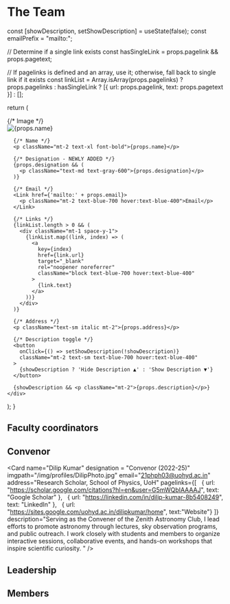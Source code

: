 
# The Team

  const [showDescription, setShowDescription] = useState(false);
  const emailPrefix = "mailto:";

  // Determine if a single link exists
  const hasSingleLink = props.pagelink && props.pagetext;

  // If pagelinks is defined and an array, use it; otherwise, fall back to single link if it exists
  const linkList = Array.isArray(props.pagelinks)
    ? props.pagelinks
    : hasSingleLink
      ? [{ url: props.pagelink, text: props.pagetext }]
      : [];

  return (
  <div className="transition-all duration-300 mb-4 w-full md:w-1/3 grow-0 bg-blue-500/15 hover:shadow-blue-500 hover:bg-blue-500/20 hover:shadow-md m-2 rounded-lg">
    <div className="p-4">
      {/* Image */}
      <div className="w-full h-48 relative">
        <Image
          src={props.imgpath}
          alt={props.name}
          fill
          className="rounded-t-lg object-cover"
        />
      </div>

      {/* Name */}
      <p className="mt-2 text-xl font-bold">{props.name}</p>

      {/* Designation - NEWLY ADDED */}
      {props.designation && (
        <p className="text-md text-gray-600">{props.designation}</p>
      )}

      {/* Email */}
      <Link href={'mailto:' + props.email}>
        <p className="mt-2 text-blue-700 hover:text-blue-400">Email</p>
      </Link>

      {/* Links */}
      {linkList.length > 0 && (
        <div className="mt-1 space-y-1">
          {linkList.map((link, index) => (
            <a
              key={index}
              href={link.url}
              target="_blank"
              rel="noopener noreferrer"
              className="block text-blue-700 hover:text-blue-400"
            >
              {link.text}
            </a>
          ))}
        </div>
      )}

      {/* Address */}
      <p className="text-sm italic mt-2">{props.address}</p>

      {/* Description toggle */}
      <button
        onClick={() => setShowDescription(!showDescription)}
        className="mt-2 text-sm text-blue-700 hover:text-blue-400"
      >
        {showDescription ? 'Hide Description ▲' : 'Show Description ▼'}
      </button>

      {showDescription && <p className="mt-2">{props.description}</p>}
    </div>
  </div>
);
}

## Faculty coordinators

<Card
name="Dr. Ashoka Vudyagiri"
imgpath="/img/profiles/AshokPhoto.jpg"
email="ashok_vs@uohyd.ac.in"
address="School of Physics, UoH"
description="Faculty coordinator"
/>

## Convenor

<div className='flex flex-col md:flex-row'>
<Card
name="Sambit Kumar Satapathy"
designation = "Convenor (2025 - Present)"
imgpath="/img/profiles/SambitPhoto.jpg"
email="sambitsatapathy57@gmail.com"
address="Research Scholar, School of Physics, University of Hyderabad"
pagelink="https://www.linkedin.com/in/sambitsatapathy9"
pagetext="LinkedIn"
description="I've always been mesmerized by the night sky, and my interest in astronomy kicked off 
during my school days. And when I joined the university, we got to organize stargazing sessions and conduct 
talks by experts through the club, which has shaped my interest towards astronomy even more."
/>

<Card
  name="Dilip Kumar"
  designation = "Convenor (2022-25)"
  imgpath="/img/profiles/DilipPhoto.jpg"
  email="21phph03@uohyd.ac.in"
  address="Research Scholar, School of Physics, UoH"
  pagelinks={[
   { url: "https://scholar.google.com/citations?hl=en&user=G5mWQbIAAAAJ", text: "Google Scholar" },
   { url: "https://linkedin.com/in/dilip-kumar-8b5408249", text: "LinkedIn" }, 
   { url: "https://sites.google.com/uohyd.ac.in/dilipkumar/home", text:"Website"}
  ]}
  description="Serving as the Convener of the Zenith Astronomy Club, I lead efforts to promote astronomy through lectures, sky observation programs, and public outreach. I work closely with students and members to organize interactive sessions, collaborative events, and hands-on workshops that inspire scientific curiosity.
"
/>

</div>

## Leadership 

<div className='flex flex-col md:flex-row'>
<Card
name="Samarth Majumdar"
designation = "President (2025 - Present)"
imgpath="/img/profiles/SamarthPhoto2.jpeg"
email="23ipmp21@uohyd.ac.in"
address="IMSc Physics 3rd Year, University of Hyderabad"
pagelink="https://in.linkedin.com/in/samarth-majumdar-39a7b12b1"
pagetext="LinkedIn"
description="I'm passionate about all things astronomy/astrophysics, especially black holes, neutron stars, gravitational waves, dark matter, and all the other weird and wonderful stuff in the universe!"
/>


<Card
name="Yash Kumar"
designation = "Vice President (2025 - Present)"
imgpath="/img/profiles/YashPhoto1.jpeg"
email="k.yashh01@gmail.com"
address="MSc Physics 2nd Year, University of Hyderabad"
pagelink="https://www.instagram.com/k.yashhhh?igsh=bGcybTU1bjJyNWM0"
pagetext="Instagram"
description="Up there in the sky there was a metaphor of immortality."
/>

</div>

## Members

<div className='flex flex-col md:flex-row'>
<Card
name="Dev Raheja"
imgpath="/img/profiles/DevPhoto.jpg"
email="dev.raheja@fau.de"
address="Department of Physics, University of Erlangen-Nuremberg (IMSc Alumni)"
pagelink="https://www.linkedin.com/in/dev-raheja-065306285"
pagetext="LinkedIn"
description="Theory is great, but Saturn's rings hits different"
/>

<Card
name="Prayag Yadav"
imgpath="/img/profiles/PrayagPhoto.jpg"
email="prayagyadav206@gmail.com"
address="India"
pagelink="https://www.prayagyadav.com"
pagetext="Portfolio Website"
description="Neighbourhood Punk"
/>

<Card
name="Akshat Singh"
imgpath="/img/profiles/AkshatPhoto.JPG"
email="singhakshat2511@gmail.com"
address="MSc Physics 2022-24, University of Hyderabad"
pagelink="https://www.linkedin.com/in/akshat-singh-40140b1b4"
pagetext="LinkedIn"
description="Nebulae intrigues me the most. Being birth place of many stars they are the most fascinating heavenly body hanging up there, few of which we can see through a normal telescope.
Blackholes are world favourite and mine too. Can't observe them by some ordinary telescope still worth to study through sources."
/>

</div>

<div className='flex flex-col md:flex-row'>
<Card
name="Wajahat Altaf Sayyed"
imgpath="/img/profiles/WajahatPhoto.jpg"
email="wajahatsayyed1y@gmail.com"
address="MSc Physics 2nd Year, University of Hyderabad"
pagelink="https://www.linkedin.com/in/wajahat-sayyed-59762b24b/"
pagetext="LinkedIn"
description=""
/>



<Card
name="Akash Malemath"
imgpath="/img/profiles/AkashPhoto.jpg"
email="14akash2000@gmail.com"
address="MSc Physics 2021-23, University of Hyderabad"
pagelink="https://www.linkedin.com/in/akash-malemath"
pagetext="LinkedIn"
description="As one of the first members of Zenith, my journey with astronomy began with late-night telescopic observations and an insatiable curiosity for the cosmos. It is true to say that one doesn’t truly grasp the vastness of space until they have perfectly tuned a telescope against a planetary body! Being part of this club was more than just stargazing—it was about building a community that shares a love for the universe. Seeing Zenith grow into what it is today makes me incredibly proud, and I’m honored to have been a part of its foundation."
/>


<Card
name="Harsh Vardhan"
imgpath="/img/profiles/HarshPhoto2.jpeg"
email="harshvardhan15@gmail.com"
address="IMSc Physics 3rd Year, University of Hyderabad"
pagelink="https://www.linkedin.com/in/harshjvardhan/"
pagetext="LinkedIn"
description="I am passionate about astronomy but primarily focused on condensed matter physics, particularly superconductivity and topological insulators. Their ultimate goal is to develop a fault-tolerant quantum computer using topological qubits."
/>


</div>


<div className='flex flex-col md:flex-row'>
<Card
name="Gaurav Prasad Gond"
imgpath="/img/profiles/GauravPhoto.jpeg"
email="23ipmp09@uohyd.ac.in"
address="IMSc Physics 2nd Year, University of Hyderabad"
pagelink="https://www.linkedin.com/in/gaurav-prasad-gond-5a924a328?utm_source=share&utm_campaign=share_via&utm_content=profile&utm_medium=android_app"
pagetext="LinkedIn"
description="I'm passionate about astronomy and astrophysics, especially black holes, neutron stars, gravitational waves, dark matter, and other exotic cosmic phenomena. I’m also interested in observational astronomy, optics."
/>

<Card
name="Rahul Verma"
imgpath="/img/profiles/RahulPhoto1.jpg"
email="iamrahul030504@gmail.com"
address="IMSc Physics 3rd Year, University of Hyderabad"
pagelink="https://www.linkedin.com/in/rahul-verma-4b6706295?utm_source=share&utm_campaign=share_via&utm_content=profile&utm_medium=android_app"
pagetext="LinkedIn"
description="I'm interested in astronomy and astrophysics but passionate about high energy physics and want to pursue it as a career option."
/>

<Card
name="Aniruth Sreenivasan"
imgpath="/img/profiles/AniruthPhoto2.jpeg"
email="23ipmp04@uohyd.ac.in"
address="IMSc Physics 3rd Year, University of Hyderabad"
pagelink="https://www.instagram.com/aniruth._.04?igsh=MTl5cGQ2aDYzbW8w"
pagetext="Instagram"
description="I have always been fascinated by the wonders of the night sky, from tracing constellations to watching celestial events unfold. Sky gazing gives me a sense of curiosity and calm, inspiring me to learn more about the universe and our place in it. Through the club, I hope to keep nurturing my love for astronomy while contributing to a community that celebrates the beauty of the cosmos."
/>

</div>


<div className='flex flex-col md:flex-row'>
<Card
name="Tushar Gilhare"
imgpath="/img/profiles/TusharPhoto1.jpeg"
email="23ipmp20@uohyd.ac.in"
address="IMSc Physics 2nd Year, University of Hyderabad"
description="I've always been fascinated by astronomy because I've had so many questions about stars how they form, how they work, and what impact they have on us here on Earth. Stars are the fundamental building blocks of the universe, and their life cycles shape everything around us.
Every atom of carbon, oxygen, and iron in us was once forged in the heart of a dying star."
/>


<Card
name="Mayank Soni"
imgpath="/img/profiles/MayankPhoto.jpg"
email="mayanksoni60602@gmail.com"
address="IMSc Physics 3rd Year, University of Hyderabad"
description="I’m fascinated by the night sky and the poetry about it. Words don’t always do it justice, but that’s why I love astronomy—it fills in the gaps. Beyond that, I’m into physics and philosophy, trying to wrap my head around the answers we’ve come up with for everything from the ridiculously big to the unbelievably small. Basically, I just want to get what’s really going on.
"
/>


<Card
name="Payel Sarkar"
imgpath="/img/profiles/PayelPhoto.jpg"
email="23ipmp26@uohyd.ac.in"
address="IMSc Physics 2nd Year, University of Hyderabad"
description="Astronomy is the observation to uncover the mysteries of the cosmos, from black holes to the search for extraterrestrial life and includes critical thinking."
/>

</div>


<div className='flex flex-col md:flex-row'>


<Card
name="Nandana Santheep"
imgpath="/img/profiles/NandanaPhoto.jpeg"
email="nandanasantheep20@gmail.com"
address="IMSc Physics 3rd Year, University of Hyderabad"
description="I'm still exploring where my interests in physics truly lie. My fascination with space and the vastness of our universe makes being part of the club , feel a little closer to finding out."
/>

<Card
name="Fathima Manal P"
imgpath="/img/profiles/ManalPhoto.jpg"
email="fathimamanalp2005@gmail.com"
address="IMSc Physics 3rd Year, University of Hyderabad"
pagelink="https://www.linkedin.com/in/fathima-manal-1210a229a?utm_source=share&utm_campaign=share_via&utm_content=profile&utm_medium=android_app"
pagetext="LinkedIn"
description="Motivated physics student looking for internships or projects in astrophysics (dark matter, black holes, and galaxy dynamics) to obtain practical research experience; has experience with observational workshops, community outreach, and Python."
/>

<Card
name="Sayandip Dolui"
imgpath="/img/profiles/SayandipPhoto.jpg"
email="23ipmp19@uohyd.ac.in"
address="IMSc Physics 2nd Year, University of Hyderabad"
pagelink="https://www.linkedin.com/in/sayandip-dolui-b64a0123a?utm_source=share&utm_campaign=share_via&utm_content=profile&utm_medium=android_app"
pagetext="LinkedIn"
description="I am interested in Observational Astronomy, especially Astrophotography and Solar Photography. My current research focuses on utilizing Josephson Junctions(JJs) in the development of Superconducting Qubits. Primarily, I enjoy interdisciplinary research, where physics intersects with materials science and engineering, nanotechnology, exploring novel quantum effects and advancing experimental techniques."
/>

</div>


<div className='flex flex-col md:flex-row'>
<Card
name="Kajal"
imgpath="/img/profiles/KajalPhoto.jpg"
email="25phmp08@uohyd.ac.in"
address="MSc Physics 1st Year, University of Hyderabad"
pagelink="https://www.linkedin.com/in/kajal-33ba47313"
pagetext="LinkedIn"
description="Learning Astronomy!!"
/>

<Card
name="Sai Tushar G"
imgpath="/img/profiles/SaitusharPhoto.jpg"
email="25phmp34@uohyd.ac.in"
address="MSc Physics 1st Year, University of Hyderabad"
pagelink="https://www.linkedin.com/in/saitushargopalakrishna?utm_source=share&utm_campaign=share_via&utm_content=profile&utm_medium=android_app"
pagetext="LinkedIn"
description=""
/>

<Card
name="Aman Arya"
imgpath="/img/profiles/AmanPhoto.jpg"
email="amaniarya7513@gmail.com"
address="MSc Physics 1st Year, University of Hyderabad"
description="Curiosity drives me to dive into the universe to know about why's ,what's and how's of the universe."
/>

</div>


<div className='flex flex-col md:flex-row'>
<Card
name="Sreemeera N"
imgpath="/img/profiles/SreemeeraPhoto.jpg"
email="24ipmp07@uohyd.ac.in"
address="IMSc Physics 2nd Year, University of Hyderabad"
description="I have been deeply fascinated by astronomy since my school days. Observing night sky always inspires me to explore more. Astronomy motivates me to think beyond limits and understand the universe at both scientific and philosophical levels."
/>

<Card
name="Rapaka Siddhardha"
imgpath="/img/profiles/SiddhardhaPhoto.jpg"
email="rapakasiddardha@gmail.com"
address="IMSc Physics 2nd Year, University of Hyderabad"
pagelink="https://www.linkedin.com/in/siddardha-rapaka-b9b2102a4/?originalSubdomain=in"
pagetext="LinkedIn"
description="Curious about the universe, I love exploring stars, galaxies, and the endless mysteries of space."
/>

<Card
name="Srivatsan Laxminarayanan"
imgpath="/img/profiles/SrivatsanPhoto.jpg"
email="srivatsansln@gmail.com"
address="IMSc Physics 2nd Year, University of Hyderabad"
pagelink="https://www.linkedin.com/in/srivatsan-lakshminarayanan-73958a346?utm_source=share&utm_campaign=share_via&utm_content=profile&utm_medium=android_app"
pagetext="LinkedIn"
description="Nothing stirs the curiosity of humans more than what they can't understand or attain, the vastness and the grandiose of outer space gives me that human feel"
/>

</div>

<Card
name="Sowmya"
imgpath="/img/profiles/SowmyaPhoto.jpg"
email="24ieag06@uohyd.ac.in"
address="IMSc Applied Geology 2nd Year, University of Hyderabad"
description=""
/>
